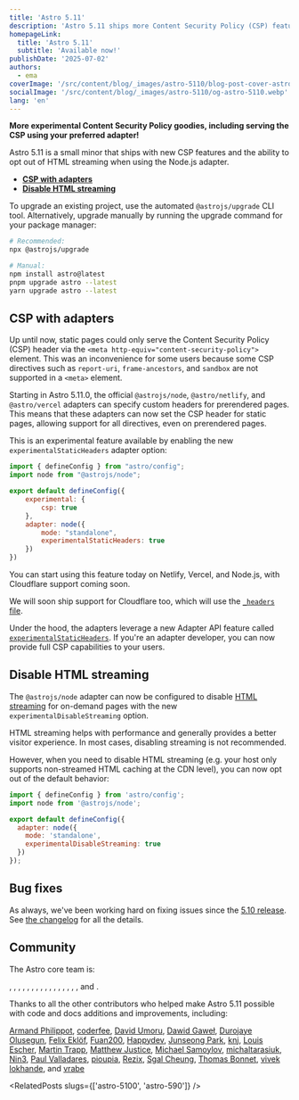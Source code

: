 ```yaml
---
title: 'Astro 5.11'
description: 'Astro 5.11 ships more Content Security Policy (CSP) features, the ability to disable streaming in the Node.js adapter, and more!'
homepageLink:
  title: 'Astro 5.11'
  subtitle: 'Available now!'
publishDate: '2025-07-02'
authors:
  - ema
coverImage: '/src/content/blog/_images/astro-5110/blog-post-cover-astro-5110.webp'
socialImage: '/src/content/blog/_images/astro-5110/og-astro-5110.webp'
lang: 'en'
---
```



**More experimental Content Security Policy goodies, including serving the CSP using your preferred adapter!**

Astro 5.11 is a small minor that ships with new CSP features and the ability to opt out of HTML streaming when using the Node.js adapter.

- [**CSP with adapters**](#csp-with-adapters)
- [**Disable HTML streaming**](#disable-html-streaming)

To upgrade an existing project, use the automated `@astrojs/upgrade` CLI tool. Alternatively, upgrade manually by running the upgrade command for your package manager:

```sh
# Recommended:
npx @astrojs/upgrade

# Manual:
npm install astro@latest
pnpm upgrade astro --latest
yarn upgrade astro --latest
```

## CSP with adapters

Up until now, static pages could only serve the Content Security Policy (CSP) header via the `<meta http-equiv="content-security-policy">` element. This was an inconvenience for some users because some CSP directives such as `report-uri`, `frame-ancestors`, and `sandbox` are not supported in a `<meta>` element.

Starting in Astro 5.11.0, the official `@astrojs/node`, `@astro/netlify`, and `@astro/vercel` adapters can specify custom headers for prerendered pages. This means that these adapters can now set the CSP header for static pages, allowing support for all directives, even on prerendered pages.

This is an experimental feature available by enabling the new `experimentalStaticHeaders` adapter option:

```js title="astro.config.mjs" ins={10}
import { defineConfig } from "astro/config";
import node from "@astrojs/node";

export default defineConfig({
    experimental: {
        csp: true
    },
    adapter: node({
        mode: "standalone",
        experimentalStaticHeaders: true
    })
})
```

You can start using this feature today on Netlify, Vercel, and Node.js, with Cloudflare support coming soon.

We will soon ship support for Cloudflare too, which will use the [`_headers` file](https://developers.cloudflare.com/pages/configuration/headers/).

Under the hood, the adapters leverage a new Adapter API feature called [`experimentalStaticHeaders`](https://docs.astro.build/en/reference/adapter-reference/#experimentalstaticheaders). If you're an adapter developer, you can now provide full CSP capabilities to your users.

## Disable HTML streaming

The `@astrojs/node` adapter can now be configured to disable [HTML streaming](https://docs.astro.build/en/guides/on-demand-rendering/#html-streaming) for on-demand pages with the new `experimentalDisableStreaming` option.

HTML streaming helps with performance and generally provides a better visitor experience. In most cases, disabling streaming is not recommended.

However, when you need to disable HTML streaming (e.g. your host only supports non-streamed HTML caching at the CDN level), you can now opt out of the default behavior:

```js title="astro.config.mjs" ins={7}
import { defineConfig } from 'astro/config';
import node from '@astrojs/node';

export default defineConfig({
  adapter: node({
    mode: 'standalone',
    experimentalDisableStreaming: true
  })
});
```

## Bug fixes

As always, we've been working hard on fixing issues since the [5.10 release](/blog/astro-5100). See [the changelog](https://github.com/withastro/astro/blob/main/packages/astro/CHANGELOG.md) for all the details.

## Community

The Astro core team is:

<Mention name="alex" />, <Mention name="ben" />, <Mention name="caleb" />,
<Mention name="chris" />, <Mention name="ema" />, <Mention name="erika" />,
<Mention name="florian" />, <Mention name="fred" />, <Mention name="fuzzy" />,
<Mention name="hideoo" />, <Mention name="luiz" />, <Mention name="matt" />,
<Mention name="matthew" />, <Mention name="nate" />, <Mention name="reuben" />,
<Mention name="sarah" />, and <Mention name="yan" />.

Thanks to all the other contributors who helped make Astro 5.11 possible with code and docs additions and improvements, including:

[Armand Philippot](https://github.com/ArmandPhilippot), [coderfee](https://github.com/coderfee), [David Umoru](https://github.com/davidumoru), [Dawid Gaweł](https://github.com/dmgawel), [Durojaye Olusegun](https://github.com/GeoSegun), [Felix Eklöf](https://github.com/feelixe), [Fuan200](https://github.com/Fuan200), [Happydev](https://github.com/MoustaphaDev), [Junseong Park](https://github.com/jsparkdev), [knj](https://github.com/jp-knj), [Louis Escher](https://github.com/louisescher), [Martin Trapp](https://github.com/martrapp), [Matthew Justice](https://github.com/JusticeMatthew), [Michael Samoylov](https://github.com/msamoylov), [michaltarasiuk](https://github.com/michaltarasiuk), [Nin3](https://github.com/Nin3lee), [Paul Valladares](https://github.com/dreyfus92), [pioupia](https://github.com/pioupia), [Rezix](https://github.com/RezixDev), [Sgal Cheung](https://github.com/sgalcheung), [Thomas Bonnet](https://github.com/thomasbnt), [vivek lokhande](https://github.com/isVivek99), and [vrabe](https://github.com/vrabe)


<RelatedPosts slugs={['astro-5100', 'astro-590']} />

